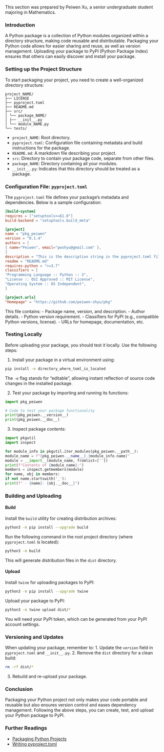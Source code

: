 This section was prepared by Peiwen Xu, 
a senior undergraduate student majoring in Mathematics.

### Introduction

A Python package is a collection of Python modules organized within a directory structure, making code reusable and distributable. Packaging your Python code allows for easier sharing and reuse, as well as version management. Uploading your package to PyPI (Python Package Index) ensures that others can easily discover and install your package.

### Setting up the Project Structure

To start packaging your project, you need to create a well-organized directory structure:

```plaintext
project_NAME/
├── LICENSE
├── pyproject.toml
├── README.md
├── src/
│ └── package_NAME/
│ ├── __init__.py
│ └── module_NAME.py
└── tests/
```

- `project_NAME`: Root directory.
- `pyproject.toml`: Configuration file containing metadata and build instructions for the package.
- `README.md`: A markdown file describing your project.
- `src`: Directory to contain your package code, separate from other files.
- `package_NAME`: Directory containing all your modules.
- `__init__.py`: Indicates that this directory should be treated as a package.

### Configuration File: `pyproject.toml`

The `pyproject.toml` file defines your package's metadata and dependencies. Below is a sample configuration:

```toml
[build-system]
requires = ["setuptools>=61.0"]
build-backend = "setuptools.build_meta"

[project]
name = "pkg_peiwen"
version = "0.1.4"
authors = [
{ name="Peiwen", email="pwshyu@gmail.com" },
]
description = "This is the description string in the pyproject.toml file"
readme = "README.md"
requires-python = ">=3.7"
classifiers = [
"Programming Language :: Python :: 3",
"License :: OSI Approved :: MIT License",
"Operating System :: OS Independent",
]

[project.urls]
"Homepage" = "https://github.com/peiwen-shyu/pkg"
```

This file contains:
- Package name, version, and description.
- Author details.
- Python version requirement.
- Classifiers for PyPI (e.g., compatible Python versions, license).
- URLs for homepage, documentation, etc.

### Testing Locally

Before uploading your package, you should test it locally. Use the following steps:

1. Install your package in a virtual environment using:
```bash
pip install -e directory_where_toml_is_located
```
The `-e` flag stands for "editable", allowing instant reflection of source code changes in the installed package.

2. Test your package by importing and running its functions:
```python
import pkg_peiwen

# Code to test your package functionality
print(pkg_peiwen.__version__)
print(pkg_peiwen.__doc__)
```

3. Inspect package contents:
```python
import pkgutil
import inspect

for module_info in pkgutil.iter_modules(pkg_peiwen.__path__):
module_name = f"{pkg_peiwen.__name__}.{module_info.name}"
module = __import__(module_name, fromlist=[''])
print(f"Contents of {module_name}:")
members = inspect.getmembers(module)
for name, obj in members:
if not name.startswith('_'):
print(f" - {name}: {obj.__doc__}")
```

### Building and Uploading

#### Build
Install the `build` utility for creating distribution archives:
```bash
python3 -m pip install --upgrade build
```

Run the following command in the root project directory (where `pyproject.toml` is located):
```bash
python3 -m build
```
This will generate distribution files in the `dist` directory.

#### Upload
Install `twine` for uploading packages to PyPI:
```bash
python3 -m pip install --upgrade twine
```

Upload your package to PyPI:
```bash
python3 -m twine upload dist/*
```

You will need your PyPI token, which can be generated from your PyPI account settings.

### Versioning and Updates

When updating your package, remember to:
1. Update the `version` field in `pyproject.toml` and `__init__.py`.
2. Remove the `dist` directory for a clean build:
```bash
rm -rf dist/*
```
3. Rebuild and re-upload your package.

### Conclusion

Packaging your Python project not only makes your code portable and reusable but also ensures version control and eases dependency management. Following the above steps, you can create, test, and upload your Python package to PyPI.

### Further Readings

- [Packaging Python Projects](https://packaging.python.org/en/latest/tutorials/packaging-projects/)
- [Writing pyproject.toml](https://packaging.python.org/en/latest/guides/writing-pyproject-toml/)